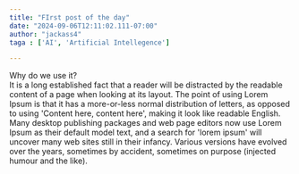 ---
title: "FIrst post of the day"
date: "2024-09-06T12:11:02.111-07:00"
author: "jackass4"
taga : ['AI', 'Artificial Intellegence']

---

Why do we use it? <br/>
It is a long established fact that a reader will be distracted by the readable content of a page when looking at its layout. The point of using Lorem Ipsum is that it has a more-or-less normal distribution of letters, as opposed to using 'Content here, content here', making it look like readable English. Many desktop publishing packages and web page editors now use Lorem Ipsum as their default model text, and a search for 'lorem ipsum' will uncover many web sites still in their infancy. Various versions have evolved over the years, sometimes by accident, sometimes on purpose (injected humour and the like).